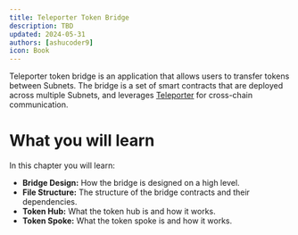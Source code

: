 ```yaml
---
title: Teleporter Token Bridge
description: TBD
updated: 2024-05-31
authors: [ashucoder9]
icon: Book
---
```


Teleporter token bridge is an application that allows users to transfer tokens between Subnets. The bridge is a set of smart contracts that are deployed across multiple Subnets, and leverages [Teleporter](https://github.com/ava-labs/teleporter) for cross-chain communication.

# What you will learn

In this chapter you will learn:

- **Bridge Design:** How the bridge is designed on a high level.
- **File Structure:** The structure of the bridge contracts and their dependencies.
- **Token Hub:** What the token hub is and how it works.
- **Token Spoke:** What the token spoke is and how it works.
